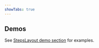 ```yaml
---
showTabs: true
---
```


## Demos

See [StepsLayout demo section](/uilib/extensions/forms/advanced-blocks/StepsLayout/StepsLayout/demos) for examples.
